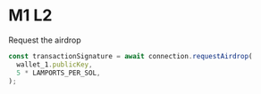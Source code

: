 # M1 L2

Request the airdrop

```js
const transactionSignature = await connection.requestAirdrop(
  wallet_1.publicKey,
  5 * LAMPORTS_PER_SOL,
);
```
